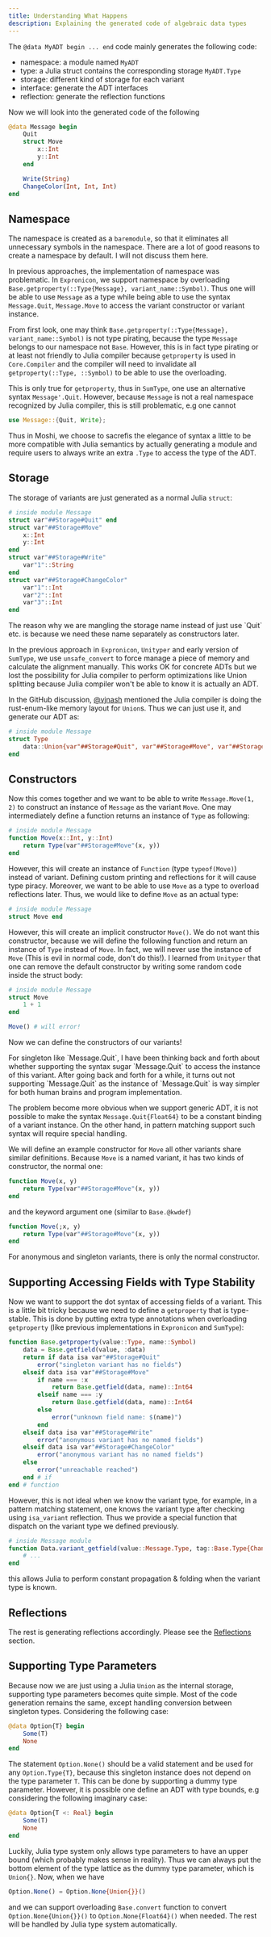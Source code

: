 ```yaml
---
title: Understanding What Happens
description: Explaining the generated code of algebraic data types
---
```



The `@data MyADT begin ... end` code mainly generates the following code:

- namespace: a module named `MyADT`
- type: a Julia struct contains the corresponding storage `MyADT.Type`
- storage: different kind of storage for each variant
- interface: generate the ADT interfaces
- reflection: generate the reflection functions

Now we will look into the generated code of the following

```julia
@data Message begin
    Quit
    struct Move
        x::Int
        y::Int
    end

    Write(String)
    ChangeColor(Int, Int, Int)
end
```

## Namespace

The namespace is created as a `baremodule`, so that it eliminates all unnecessary symbols in the namespace.
There are a lot of good reasons to create a namespace by default. I will not discuss them here.

In previous approaches, the implementation of namespace was problematic. In `Expronicon`, we support namespace
by overloading `Base.getproperty(::Type{Message}, variant_name::Symbol)`. Thus one will be able to use `Message` as a
type while being able to use the syntax `Message.Quit`, `Message.Move` to access the variant constructor or variant
instance.

From first look, one may think `Base.getproperty(::Type{Message}, variant_name::Symbol)` is not type pirating,
because the type `Message` belongs to our namespace not `Base`. However, this is in fact type pirating or at least
not friendly to Julia compiler because `getproperty` is used in `Core.Compiler` and the compiler will need to
invalidate all `getproperty(::Type, ::Symbol)` to be able to use the overloading.

This is only true for `getproperty`, thus in `SumType`, one use an alternative syntax `Message'.Quit`. However,
because `Message` is not a real namespace recognized by Julia compiler, this is still problematic, e.g one cannot

```rust
use Message::{Quit, Write};
```

Thus in Moshi, we choose to sacrefis the elegance of syntax a little to be more compatible with Julia semantics
by actually generating a module and require users to always write an extra `.Type` to access the type of the ADT.

## Storage

The storage of variants are just generated as a normal Julia `struct`:

```julia
# inside module Message
struct var"##Storage#Quit" end
struct var"##Storage#Move"
    x::Int
    y::Int
end
struct var"##Storage#Write"
    var"1"::String
end
struct var"##Storage#ChangeColor"
    var"1"::Int
    var"2"::Int
    var"3"::Int
end
```

<Aside type="note">
The reason why we are mangling the storage name instead of just use `Quit` etc. is because
we need these name separately as constructors later.
</Aside>

In the previous approach in `Expronicon`, `Unityper` and early version of `SumType`, we use
`unsafe_convert` to force manage a piece of memory and calculate the alignment manually. This
works OK for concrete ADTs but we lost the possibility for Julia compiler to perform optimizations like
Union splitting because Julia compiler won't be able to know it is actually an ADT.

In the GitHub discussion, [@vjnash](https://github.com/vtjnash) mentioned the Julia compiler is doing
the rust-enum-like memory layout for `Union`s. Thus we can just use it, and generate our ADT as:

```julia
# inside module Message
struct Type
    data::Union{var"##Storage#Quit", var"##Storage#Move", var"##Storage#Write", var"##Storage#ChangeColor"}
end
```

## Constructors

Now this comes together and we want to be able to write `Message.Move(1, 2)` to construct
an instance of `Message` as the variant `Move`. One may intermediately define a function returns
an instance of `Type` as following:

```julia
# inside module Message
function Move(x::Int, y::Int)
    return Type(var"##Storage#Move"(x, y))
end
```

However, this will create an instance of `Function` (type `typeof(Move)`) instead of variant.
Defining custom printing and reflections for it will cause type piracy.
Moreover, we want to be able to use `Move` as a type to overload reflections later. Thus, we
would like to define `Move` as an actual type:

```julia
# inside module Message
struct Move end
```

However, this will create an implicit constructor `Move()`. We do not want this constructor, because we
will define the following function and return an instance of `Type` instead of `Move`. In fact, we will never
use the instance of `Move` (This is evil in normal code, don't do this!). I learned from `Unityper` that one
can remove the default constructor by writing some random code inside the struct body:

```julia
# inside module Message
struct Move
    1 + 1
end

Move() # will error!
```

Now we can define the constructors of our variants!

<Aside type="note">
For singleton like `Message.Quit`, I have been thinking back and forth about whether
supporting the syntax sugar `Message.Quit` to access the instance of this variant.
After going back and forth for a while, it turns out not supporting `Message.Quit` as
the instance of `Message.Quit` is way simpler for both human brains and program implementation.

The problem become more obvious when we support generic ADT, it is not possible to make
the syntax `Message.Quit{Float64}` to be a constant binding of a variant instance. On the
other hand, in pattern matching support such syntax will require special handling.
</Aside>

We will define an example constructor for `Move` all other variants share similar definitions. Because
`Move` is a named variant, it has two kinds of constructor, the normal one:

```julia
function Move(x, y)
    return Type(var"##Storage#Move"(x, y))
end
```

and the keyword argument one (similar to `Base.@kwdef`)

```julia
function Move(;x, y)
    return Type(var"##Storage#Move"(x, y))
end
```

For anonymous and singleton variants, there is only the normal constructor.

## Supporting Accessing Fields with Type Stability

Now we want to support the dot syntax of accessing fields of a variant. This is a little bit tricky
because we need to define a `getproperty` that is type-stable. This is done by putting extra type annotations
when overloading `getproperty` (like previous implementations in `Expronicon` and `SumType`):

```julia
function Base.getproperty(value::Type, name::Symbol)
    data = Base.getfield(value, :data)
    return if data isa var"##Storage#Quit"
        error("singleton variant has no fields")
    elseif data isa var"##Storage#Move"
        if name === :x
            return Base.getfield(data, name)::Int64
        elseif name === :y
            return Base.getfield(data, name)::Int64
        else
            error("unknown field name: $(name)")
        end
    elseif data isa var"##Storage#Write"
        error("anonymous variant has no named fields")
    elseif data isa var"##Storage#ChangeColor"
        error("anonymous variant has no named fields")
    else
        error("unreachable reached")
    end # if
end # function
```

However, this is not ideal when we know the variant type, for example,
in a pattern matching statement, one knows the variant type after checking
using `isa_variant` reflection. Thus we provide a special function that dispatch
on the variant type we defined previously.

```julia
# inside Message module
function Data.variant_getfield(value::Message.Type, tag::Base.Type{ChangeColor}, field::Int)
    # ...
end
```

this allows Julia to perform constant propagation & folding when the variant type is known.

## Reflections

The rest is generating reflections accordingly. Please see the [Reflections](/Moshi.jl/data/reflection) section.

## Supporting Type Parameters

Because now we are just using a Julia `Union` as the internal storage, supporting type parameters
becomes quite simple. Most of the code generation remains the same, except handling conversion between
singleton types. Considering the following case:

```julia
@data Option{T} begin
    Some(T)
    None
end
```

The statement `Option.None()` should be a valid statement and be used for any `Option.Type{T}`, because this
singleton instance does not depend on the type parameter `T`. This can be done by supporting a dummy type parameter.
However, it is possible one define an ADT with type bounds, e.g considering the following imaginary case:

```julia
@data Option{T <: Real} begin
    Some(T)
    None
end
```

Luckily, Julia type system only allows type parameters to have an upper bound
(which probably makes sense in reality). Thus we can always put the bottom element of
the type lattice as the dummy type parameter, which is `Union{}`. Now, when we have

```julia
Option.None() = Option.None{Union{}}()
```

and we can support overloading `Base.convert` function to convert `Option.None{Union{}}()` to
`Option.None{Float64}()` when needed. The rest will be handled by Julia type system automatically.

